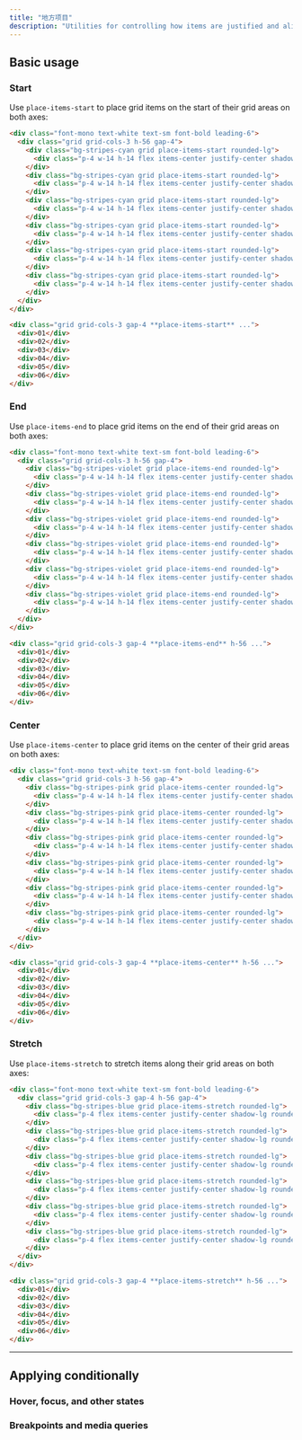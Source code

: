 ```yaml
---
title: "地方项目"
description: "Utilities for controlling how items are justified and aligned at the same time."
---
```




## Basic usage

### Start

Use `place-items-start` to place grid items on the start of their grid areas on both axes:

```html {{ example: true }}
<div class="font-mono text-white text-sm font-bold leading-6">
  <div class="grid grid-cols-3 h-56 gap-4">
    <div class="bg-stripes-cyan grid place-items-start rounded-lg">
      <div class="p-4 w-14 h-14 flex items-center justify-center shadow-lg rounded-lg bg-cyan-500">01</div>
    </div>
    <div class="bg-stripes-cyan grid place-items-start rounded-lg">
      <div class="p-4 w-14 h-14 flex items-center justify-center shadow-lg rounded-lg bg-cyan-500">02</div>
    </div>
    <div class="bg-stripes-cyan grid place-items-start rounded-lg">
      <div class="p-4 w-14 h-14 flex items-center justify-center shadow-lg rounded-lg bg-cyan-500">03</div>
    </div>
    <div class="bg-stripes-cyan grid place-items-start rounded-lg">
      <div class="p-4 w-14 h-14 flex items-center justify-center shadow-lg rounded-lg bg-cyan-500">04</div>
    </div>
    <div class="bg-stripes-cyan grid place-items-start rounded-lg">
      <div class="p-4 w-14 h-14 flex items-center justify-center shadow-lg rounded-lg bg-cyan-500">05</div>
    </div>
    <div class="bg-stripes-cyan grid place-items-start rounded-lg">
      <div class="p-4 w-14 h-14 flex items-center justify-center shadow-lg rounded-lg bg-cyan-500">06</div>
    </div>
  </div>
</div>
```

```html
<div class="grid grid-cols-3 gap-4 **place-items-start** ...">
  <div>01</div>
  <div>02</div>
  <div>03</div>
  <div>04</div>
  <div>05</div>
  <div>06</div>
</div>
```

### End

Use `place-items-end` to place grid items on the end of their grid areas on both axes:

```html {{ example: true }}
<div class="font-mono text-white text-sm font-bold leading-6">
  <div class="grid grid-cols-3 h-56 gap-4">
    <div class="bg-stripes-violet grid place-items-end rounded-lg">
      <div class="p-4 w-14 h-14 flex items-center justify-center shadow-lg rounded-lg bg-violet-500">01</div>
    </div>
    <div class="bg-stripes-violet grid place-items-end rounded-lg">
      <div class="p-4 w-14 h-14 flex items-center justify-center shadow-lg rounded-lg bg-violet-500">02</div>
    </div>
    <div class="bg-stripes-violet grid place-items-end rounded-lg">
      <div class="p-4 w-14 h-14 flex items-center justify-center shadow-lg rounded-lg bg-violet-500">03</div>
    </div>
    <div class="bg-stripes-violet grid place-items-end rounded-lg">
      <div class="p-4 w-14 h-14 flex items-center justify-center shadow-lg rounded-lg bg-violet-500">04</div>
    </div>
    <div class="bg-stripes-violet grid place-items-end rounded-lg">
      <div class="p-4 w-14 h-14 flex items-center justify-center shadow-lg rounded-lg bg-violet-500">05</div>
    </div>
    <div class="bg-stripes-violet grid place-items-end rounded-lg">
      <div class="p-4 w-14 h-14 flex items-center justify-center shadow-lg rounded-lg bg-violet-500">06</div>
    </div>
  </div>
</div>
```

```html
<div class="grid grid-cols-3 gap-4 **place-items-end** h-56 ...">
  <div>01</div>
  <div>02</div>
  <div>03</div>
  <div>04</div>
  <div>05</div>
  <div>06</div>
</div>
```

### Center

Use `place-items-center` to place grid items on the center of their grid areas on both axes:

```html {{ example: true }}
<div class="font-mono text-white text-sm font-bold leading-6">
  <div class="grid grid-cols-3 h-56 gap-4">
    <div class="bg-stripes-pink grid place-items-center rounded-lg">
      <div class="p-4 w-14 h-14 flex items-center justify-center shadow-lg rounded-lg bg-pink-500">01</div>
    </div>
    <div class="bg-stripes-pink grid place-items-center rounded-lg">
      <div class="p-4 w-14 h-14 flex items-center justify-center shadow-lg rounded-lg bg-pink-500">02</div>
    </div>
    <div class="bg-stripes-pink grid place-items-center rounded-lg">
      <div class="p-4 w-14 h-14 flex items-center justify-center shadow-lg rounded-lg bg-pink-500">03</div>
    </div>
    <div class="bg-stripes-pink grid place-items-center rounded-lg">
      <div class="p-4 w-14 h-14 flex items-center justify-center shadow-lg rounded-lg bg-pink-500">04</div>
    </div>
    <div class="bg-stripes-pink grid place-items-center rounded-lg">
      <div class="p-4 w-14 h-14 flex items-center justify-center shadow-lg rounded-lg bg-pink-500">05</div>
    </div>
    <div class="bg-stripes-pink grid place-items-center rounded-lg">
      <div class="p-4 w-14 h-14 flex items-center justify-center shadow-lg rounded-lg bg-pink-500">06</div>
    </div>
  </div>
</div>
```

```html
<div class="grid grid-cols-3 gap-4 **place-items-center** h-56 ...">
  <div>01</div>
  <div>02</div>
  <div>03</div>
  <div>04</div>
  <div>05</div>
  <div>06</div>
</div>
```

### Stretch

Use `place-items-stretch` to stretch items along their grid areas on both axes:

```html {{ example: true }}
<div class="font-mono text-white text-sm font-bold leading-6">
  <div class="grid grid-cols-3 gap-4 h-56 gap-4">
    <div class="bg-stripes-blue grid place-items-stretch rounded-lg">
      <div class="p-4 flex items-center justify-center shadow-lg rounded-lg bg-blue-500">01</div>
    </div>
    <div class="bg-stripes-blue grid place-items-stretch rounded-lg">
      <div class="p-4 flex items-center justify-center shadow-lg rounded-lg bg-blue-500">02</div>
    </div>
    <div class="bg-stripes-blue grid place-items-stretch rounded-lg">
      <div class="p-4 flex items-center justify-center shadow-lg rounded-lg bg-blue-500">03</div>
    </div>
    <div class="bg-stripes-blue grid place-items-stretch rounded-lg">
      <div class="p-4 flex items-center justify-center shadow-lg rounded-lg bg-blue-500">04</div>
    </div>
    <div class="bg-stripes-blue grid place-items-stretch rounded-lg">
      <div class="p-4 flex items-center justify-center shadow-lg rounded-lg bg-blue-500">05</div>
    </div>
    <div class="bg-stripes-blue grid place-items-stretch rounded-lg">
      <div class="p-4 flex items-center justify-center shadow-lg rounded-lg bg-blue-500">06</div>
    </div>
  </div>
</div>
```

```html
<div class="grid grid-cols-3 gap-4 **place-items-stretch** h-56 ...">
  <div>01</div>
  <div>02</div>
  <div>03</div>
  <div>04</div>
  <div>05</div>
  <div>06</div>
</div>
```

---

## <Heading ignore>Applying conditionally</Heading>

### <Heading ignore>Hover, focus, and other states</Heading>

<HoverFocusAndOtherStates defaultClass="grid place-items-start" featuredClass="place-items-center" />

### <Heading ignore>Breakpoints and media queries</Heading>

<BreakpointsAndMediaQueries defaultClass="grid place-items-start" featuredClass="place-items-center" />
